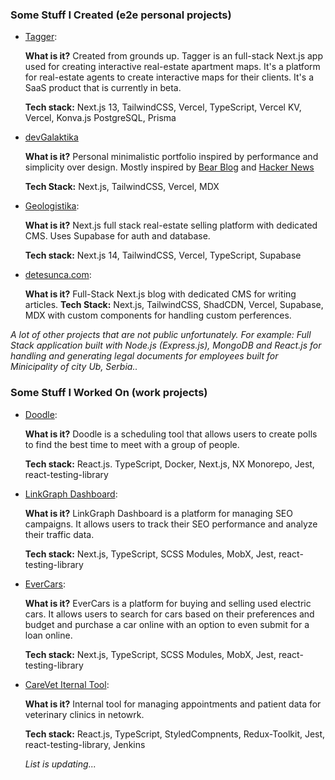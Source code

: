 ### Some Stuff I Created (e2e personal projects)

- [Tagger](https://taggerapp.io/discover):

  **What is it?** Created from grounds up. Tagger is an full-stack Next.js app used for creating interactive real-estate apartment maps.
  It's a platform for real-estate agents to create interactive maps for their clients. It's a SaaS product that is currently in beta.

  **Tech stack:** Next.js 13, TailwindCSS, Vercel, TypeScript, Vercel KV, Vercel, Konva.js
  PostgreSQL, Prisma

- [devGalaktika](https://github.com/danesto/galaktikadev)

  **What is it?** Personal minimalistic portfolio inspired by performance and simplicity over design. Mostly inspired by [Bear Blog](https://bearblog.dev/) and [Hacker News](https://news.ycombinator.com/)

  **Tech Stack:** Next.js, TailwindCSS, Vercel, MDX

- [Geologistika](./project-2):

  **What is it?** Next.js full stack real-estate selling platform with dedicated CMS. Uses Supabase for auth and database.

  **Tech stack:** Next.js 14, TailwindCSS, Vercel, TypeScript, Supabase

- [detesunca.com](https://detesunca.com):

  **What is it?** Full-Stack Next.js blog with dedicated CMS for writing articles.
  **Tech Stack:** Next.js, TailwindCSS, ShadCDN, Vercel, Supabase, MDX with custom components for handling custom perferences.

_A lot of other projects that are not public unfortunately.
For example: Full Stack application built with Node.js (Express.js),
MongoDB and React.js for handling and generating legal documents for employees built for Minicipality of city Ub, Serbia.._

### Some Stuff I Worked On (work projects)

- [Doodle](https://doodle.com):

  **What is it?** Doodle is a scheduling tool that allows users to create polls to find the best time to meet with a group of people.

  **Tech stack:** React.js. TypeScript, Docker, Next.js, NX Monorepo, Jest, react-testing-library

- [LinkGraph Dashboard](https://linkgraph.io):

  **What is it?** LinkGraph Dashboard is a platform for managing SEO campaigns. It allows users to track their SEO performance and analyze their traffic data.

  **Tech stack:** Next.js, TypeScript, SCSS Modules, MobX, Jest, react-testing-library

- [EverCars](https://evercars.com):

  **What is it?** EverCars is a platform for buying and selling used electric cars. It allows users to search for cars based on their preferences and budget and purchase a car online with an option to even submit for a loan online.

  **Tech stack:** Next.js, TypeScript, SCSS Modules, MobX, Jest, react-testing-library

- [CareVet Iternal Tool](https://carevet.com):

  **What is it?** Internal tool for managing appointments and patient data for veterinary clinics in netowrk.

  **Tech stack:** React.js, TypeScript, StyledCompnents, Redux-Toolkit, Jest, react-testing-library, Jenkins

  _List is updating..._

